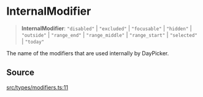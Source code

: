 # InternalModifier

<a id="undefined" name="undefined"></a>

> **InternalModifier**: `"disabled"` \| `"excluded"` \| `"focusable"` \| `"hidden"` \| `"outside"` \| `"range_end"` \| `"range_middle"` \| `"range_start"` \| `"selected"` \| `"today"`

The name of the modifiers that are used internally by DayPicker.

## Source

[src/types/modifiers.ts:11](https://github.com/gpbl/react-day-picker/blob/next/src/types/modifiers.ts#L11)
